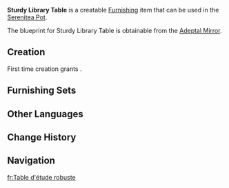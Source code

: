 {{Furnishing Infobox
|id             = 361301
|image          = Item Sturdy Library Table.png
|category       = Large Furnishing
|subcategory    = Table
|rarity         = 3
|adeptal_energy = 60
|load           = 169
|reduced_load   = 127
|description    = A long desk masterfully carved from Cuihua Wood. It is useful in many different circumstances.<br />The only trouble here is maintenance since this kind of wood gets dirty rather easily.
|blueprint      = Adeptal Mirror
|adeptal mirror = 4
}}
'''Sturdy Library Table''' is a creatable [[Furnishing]] item that can be used in the [[Serenitea Pot]].

The blueprint for Sturdy Library Table is obtainable from the [[Adeptal Mirror]].

==Creation==
First time creation grants {{Item|Trust|24|x=60}}.
{{Recipe
|type = Creation
|time = 14h
|Cuihua Wood = 12
|sort = Cuihua Wood
}}

==Furnishing Sets==
{{Craft Usage}}

==Other Languages==
{{Other Languages|default_hidden = 1
|en      = Sturdy Library Table
|zhs     = 厚重的图书馆长桌
|zhs_rm  = Hòuzhòng de Túshūguǎn Cháng Zhuō
|zht     = 厚重的圖書館長桌
|zht_rm  = Hòuzhòng de Túshūguǎn Cháng Zhuō
|ja      = 分厚い図書館の長テーブル
|ja_rm   = Buatsui Toshokan no Naga Teeburu
|ko      = 길고 튼튼한 도서관 책상
|ko_rm   = 
|es      = Mesa voluminosa de biblioteca
|fr      = Table d'étude robuste
|ru      = Крепкий библиотечный стол
|th      = โต๊ะยาวห้องสมุดขนาดใหญ่
|th_rm   = 
|vi      = Bàn Thư Viện Dài
|de      = Stabiler Bibliothekstisch
|id      = Meja Perpustakaan Kokoh
|pt      = Mesa Grande e Pesada da Biblioteca
}}

==Change History==
{{Change History|1.5}}

==Navigation==
{{Furnishing Navbox/Interior|Large Furnishing}}

[[fr:Table d'étude robuste]]